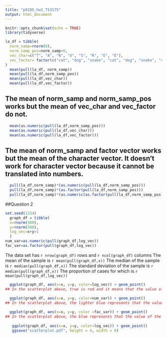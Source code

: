 ```yaml
---
title: "p8105_hw1_TS3175"
output: html_document
---
```


```r
knitr::opts_chunk$set(echo = TRUE)
library(tidyverse)
```

```r
la_df = tibble(
  norm_samp=rnorm(8),
  norm_samp_pos=norm_samp>0,
  vec_char=c("T", "A", "N", "U", "S", "R", "E", "E"),
  vec_factor= factor(c("cat", "dog", "snake", "cat", "dog", "snake", "cat", "dog")),
)
  mean(pull(la_df, norm_samp))
  mean(pull(la_df,norm_samp_pos))
  mean(pull(la_df,vec_char))
  mean(pull(la_df,vec_factor))
```
## The mean of norm_samp and norm_samp_pos works but the mean of vec_char and vec_factor do not.

```r
  mean(as.numeric(pull(la_df,norm_samp_pos)))
  mean(as.numeric(pull(la_df,vec_char)))
  mean(as.numeric(pull(la_df,vec_factor)))
```
## The mean of norm_samp and factor vector works but the mean of the character vector. It doesn't work for character vector because it cannot be translated into numbers.

```r
  pull(la_df,norm_samp)*(as.numeric(pull(la_df,norm_samp_pos)))
  pull(la_df,norm_samp)*(as.factor(pull(la_df,norm_samp_pos)))
  pull(la_df,norm_samp)*(as.numeric(as.factor(pull(la_df,norm_samp_pos))))
```

##Question 2

```r
set.seed(1234)
  graph_df = tibble(
  x=rnorm(500),
  y=rnorm(500),
  log_vec=x+y>1
  )
num_var=as.numeric(pull(graph_df,log_vec))
fac_var=as.factor(pull(graph_df,log_vec))
```
The data set has `r nrow(graph_df)` rows and `r ncol(graph_df)` columns
The mean of the sample is `r mean(pull(graph_df,x))`
The median of the sample is `r median(pull(graph_df,x))`
The standard deviation of the sample is `r median(pull(graph_df,x))`
The proportion of cases for which is `r mean(pull(graph_df,log_vec))`

```r
  ggplot(graph_df, aes(x=x, y=y, color=log_vec)) + geom_point()
## In the scatterplot above, true is red and it means that the value of the sum of x and y is greater than. The blue is false and it means that the value of the sume of x and y is less than 1.

  ggplot(graph_df, aes(x=x, y=y, color=num_var)) + geom_point()
## In the scatterplot above, the lighter blue represents that the value of the sum of x and y is greater than. The darker blue represents that the value of the sume of x and y is less than 1.
  
  ggplot(graph_df, aes(x=x, y=y, color =fac_var)) + geom_point()
## In the scatterplot above, the blue represents that the value of the sum of x and y is greater than. The red represents that the value of the sume of x and y is less than 1.
  
   ggplot(graph_df, aes(x=x, y=y, color=log_vec)) + geom_point()
   ggsave("scatterplot.pdf", height = 4, width = 6)
```
